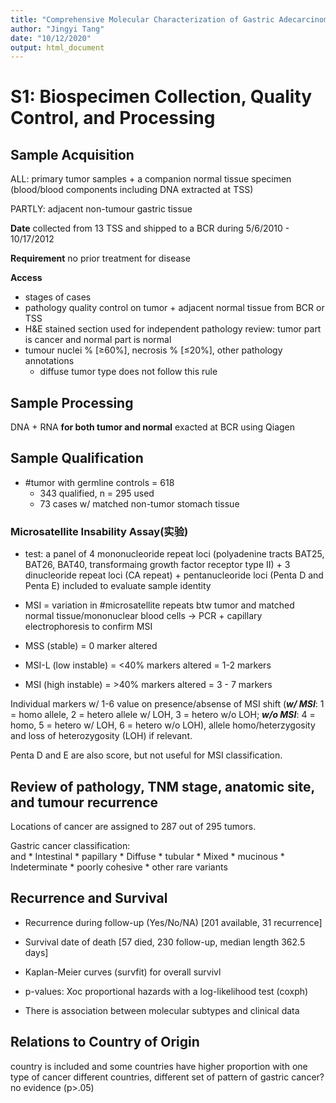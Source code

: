 ```yaml
---
title: "Comprehensive Molecular Characterization of Gastric Adecarcinoma Repeat - S1"
author: "Jingyi Tang"
date: "10/12/2020"
output: html_document
---
```


# S1: Biospecimen Collection, Quality Control, and Processing

## Sample Acquisition

ALL: primary tumor samples + a companion normal tissue specimen (blood/blood components including DNA extracted at TSS)

PARTLY: adjacent non-tumour gastric tissue

__Date__ collected from 13 TSS and shipped to a BCR during 5/6/2010 - 10/17/2012

__Requirement__ no prior treatment for disease

__Access__  

* stages of cases  
* pathology quality control on tumor + adjacent normal tissue from BCR or TSS  
* H&E stained section used for independent pathology review: tumor part is cancer and normal part is normal
* tumour nuclei % [≥60%], necrosis % [≤20%], other pathology annotations  
  + diffuse tumor type does not follow this rule
  
## Sample Processing

DNA + RNA __for both tumor and normal__ exacted at BCR using Qiagen  

## Sample Qualification

* #tumor with germline controls = 618
  + 343 qualified, n = 295 used
  + 73 cases w/ matched non-tumor stomach tissue
  
### Microsatellite Insability Assay(实验)  

* test: a panel of 4 mononucleoride repeat loci (polyadenine tracts BAT25, BAT26, BAT40, transformaing growth factor receptor type II) + 3 dinucleoride repeat loci (CA repeat) + pentanucleoride loci (Penta D and Penta E) included to evaluate sample identity

* MSI = variation in #microsatellite repeats btw tumor and matched normal tissue/mononuclear blood cells -> PCR + capillary electrophoresis to confirm MSI

* MSS (stable) = 0 marker altered
* MSI-L (low instable) = <40% markers altered = 1-2 markers
* MSI (high instable) = >40% markers altered = 3 - 7 markers

Individual markers w/ 1-6 value on presence/absense of MSI shift (*__w/ MSI__*: 1 = homo allele, 2 = hetero allele w/ LOH, 3 = hetero w/o LOH; *__w/o MSI__*: 4 = homo, 5 = hetero w/ LOH, 6 = hetero w/o LOH), allele homo/heterzygosity and loss of heterozygosity (LOH) if relevant.

Penta D and E are also score, but not useful for MSI classification.

## Review of pathology, TNM stage, anatomic site, and tumour recurrence

Locations of cancer are assigned to 287 out of 295 tumors.

Gastric cancer classification:   
                    and 
* Intestinal               * papillary
* Diffuse                  * tubular
* Mixed                    * mucinous
* Indeterminate            * poorly cohesive
                           * other rare variants

## Recurrence and Survival

* Recurrence during follow-up (Yes/No/NA) [201 available, 31 recurrence]
* Survival date of death [57 died, 230 follow-up, median length 362.5 days]

* Kaplan-Meier  curves (survfit) for overall survivl
* p-values: Xoc proportional hazards with a log-likelihood test (coxph)

* There is association between molecular subtypes and clinical data

## Relations to Country of Origin

country is included and some countries have higher proportion with one type of cancer
different countries, different set of pattern of gastric cancer?
no evidence (p>.05)


